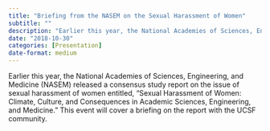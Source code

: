 ```yaml
---
title: "Briefing from the NASEM on the Sexual Harassment of Women"
subtitle: ""
description: "Earlier this year, the National Academies of Sciences, Engineering, and Medicine (NASEM) released a consensus study report on the issue of sexual harassment of women entitled, \"Sexual Harassment of Women: Climate, Culture, and Consequences in Academic Sciences, Engineering, and Medicine.\" This event will cover a briefing on the report with the UCSF community."
date: "2018-10-30"
categories: [Presentation]
date-format: medium 
---
```


Earlier this year, the National Academies of Sciences, Engineering, and Medicine (NASEM) released a consensus study report on the issue of sexual harassment of women entitled, "Sexual Harassment of Women: Climate, Culture, and Consequences in Academic Sciences, Engineering, and Medicine." This event will cover a briefing on the report with the UCSF community.

